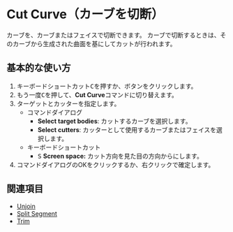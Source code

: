 
# Cut Curve（カーブを切断）

<Reference shortcut="C" command="Cut Curve" button="コマンドバー左" />

カーブを、カーブまたはフェイスで切断できます。
カーブで切断するときは、そのカーブから生成された曲面を基にしてカットが行われます。

## 基本的な使い方

1. キーボードショートカット<kbd>C</kbd>を押すか、ボタン<ButtonIcon type="button-cut" />をクリックします。
2. もう一度<kbd>C</kbd>を押して、**Cut Curve**コマンドに切り替えます。
3. ターゲットとカッターを指定します。
   - <Kst>コマンドダイアログ</Kst>
      - **Select target bodies**: カットするカーブを選択します。
      - **Select cutters**: カッターとして使用するカーブまたはフェイスを選択します。
   - <Kst>キーボードショートカット</Kst>
      - <kbd>S</kbd> **Screen space:** カット方向を見た目の方向からにします。
4. コマンドダイアログのOKをクリックするか、右クリックで確定します。

## 関連項目
- [Unjoin](unjoin)
- [Split Segment](split-segment)
- [Trim](trim)
